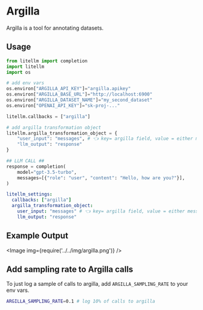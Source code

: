 


# Argilla 

Argilla is a tool for annotating datasets. 



## Usage 

<Tabs>
<Tab value="sdk" label="SDK">

```python
from litellm import completion
import litellm
import os 

# add env vars
os.environ["ARGILLA_API_KEY"]="argilla.apikey"
os.environ["ARGILLA_BASE_URL"]="http://localhost:6900"
os.environ["ARGILLA_DATASET_NAME"]="my_second_dataset"   
os.environ["OPENAI_API_KEY"]="sk-proj-..."

litellm.callbacks = ["argilla"]

# add argilla transformation object
litellm.argilla_transformation_object = {
    "user_input": "messages", # 👈 key= argilla field, value = either message (argilla.ChatField) | response (argilla.TextField)
    "llm_output": "response"
}

## LLM CALL ## 
response = completion(
    model="gpt-3.5-turbo",
    messages=[{"role": "user", "content": "Hello, how are you?"}],
)
```

</Tab>

<Tab value="proxy" label="PROXY">

```yaml
litellm_settings:
  callbacks: ["argilla"]
  argilla_transformation_object:
    user_input: "messages" # 👈 key= argilla field, value = either message (argilla.ChatField) | response (argilla.TextField)
    llm_output: "response"
```

</Tab>
</Tabs>

## Example Output

<Image img={require('../../img/argilla.png')} />

## Add sampling rate to Argilla calls

To just log a sample of calls to argilla, add `ARGILLA_SAMPLING_RATE` to your env vars.

```bash
ARGILLA_SAMPLING_RATE=0.1 # log 10% of calls to argilla
```